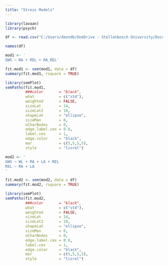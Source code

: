 ```yaml
---
title: "Stress Models"
---
```


```r
library(lavaan)
library(psych)
```


```r
df <- read.csv("C:/Users/deondb/OneDrive - Stellenbosch University/Documents/Cookbook_sem/SWSIhonours (2) (4).csv")

names(df)
```


```r
mod1 <- '
GWS ~ RA + REL + RA_REL'
```


```r
fit.mod1 <- sem(mod1, data = df)
summary(fit.mod1, rsquare = TRUE)
```


```r
library(semPlot)
semPaths(fit.mod1,
         ###color       = "black",
         what           = c("std"),
         weighted       = FALSE,
         sizeLat        = 14,
         sizeLat2       = 10,          
         shapeLat       = "ellipse",
         sizeMan        = 6,
         nCharNodes     = 0,
         edge.label.cex = 0.8,
         label.cex      = 1, 
         edge.color     = "black",
         mar            = c(5,5,5,5),
         style          = "lisrel")
```


```r
mod2 <- '
GWS ~ WL + RA + LA + REL
REL ~ RA + LA
'
```


```r
fit.mod2 <- sem(mod2, data = df)
summary(fit.mod2, rsquare = TRUE)
```


```r
library(semPlot)
semPaths(fit.mod2,
         ###color       = "black",
         what           = c("std"),
         weighted       = FALSE,
         sizeLat        = 14,
         sizeLat2       = 10,          
         shapeLat       = "ellipse",
         sizeMan        = 6,
         nCharNodes     = 0,
         edge.label.cex = 0.8,
         label.cex      = 1, 
         edge.color     = "black",
         mar            = c(5,5,5,5),
         style          = "lisrel")
```


